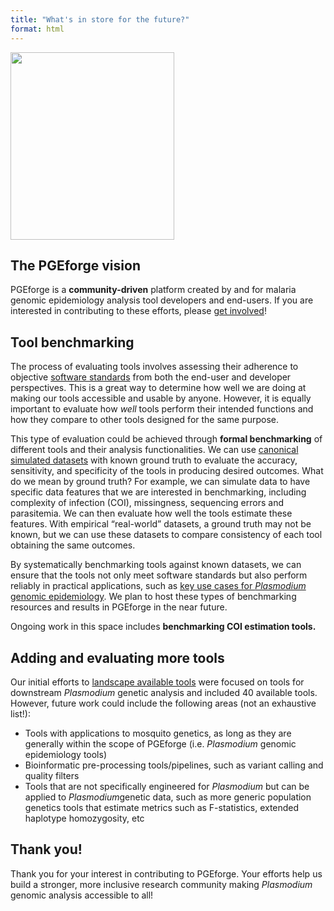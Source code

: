 ```yaml
---
title: "What's in store for the future?"
format: html
---
```


:::{.column-margin}
![](img/pgeforge_ecosystem.png){ width=262 height=300 }
:::

## The PGEforge vision
PGEforge is a **community-driven** platform created by and for malaria genomic epidemiology analysis tool developers and end-users. If you are interested in contributing to these efforts, please [get involved](how_to_contribute.qmd)!

## Tool benchmarking
The process of evaluating tools involves assessing their adherence to objective [software standards](tools_to_standards.qmd) from both the end-user and developer perspectives. This is a great way to determine how well we are doing at making our tools accessible and usable by anyone. However, it is equally important to evaluate how *well* tools perform their intended functions and how they compare to other tools designed for the same purpose. 

This type of evaluation could be achieved through **formal benchmarking** of different tools and their analysis functionalities. We can use [canonical simulated datasets](data_description.qmd) with known ground truth to evaluate the accuracy, sensitivity, and specificity of the tools in producing desired outcomes. What do we mean by ground truth? For example, we can simulate data to have specific data features that we are interested in benchmarking, including complexity of infection (COI), missingness, sequencing errors and parasitemia. We can then evaluate how well the tools estimate these features. With empirical "real-world" datasets, a ground truth may not be known, but we can use these datasets to compare consistency of each tool obtaining the same outcomes. 

By systematically benchmarking tools against known datasets, we can ensure that the tools not only meet software standards but also perform reliably in practical applications, such as [key use cases for *Plasmodium* genomic epidemiology](use_cases.qmd). We plan to host these types of benchmarking resources and results in PGEforge in the near future.

:::{.column-margin}
Ongoing work in this space includes **benchmarking COI estimation tools.**
:::

## Adding and evaluating more tools
Our initial efforts to [landscape available tools](tool_landscaping.qmd) were focused on tools for downstream *Plasmodium* genetic analysis and included 40 available tools. However, future work could include the following areas (not an exhaustive list!):

- Tools with applications to mosquito genetics, as long as they are generally within the scope of PGEforge (i.e. *Plasmodium* genomic epidemiology tools)
- Bioinformatic pre-processing tools/pipelines, such as variant calling and quality filters
- Tools that are not specifically engineered for *Plasmodium* but can be applied to *Plasmodium*genetic data, such as more generic population genetics tools that estimate metrics such as F-statistics, extended haplotype homozygosity, etc

## Thank you! 
Thank you for your interest in contributing to PGEforge. Your efforts help us build a stronger, more inclusive research community making *Plasmodium* genomic analysis accessible to all!
